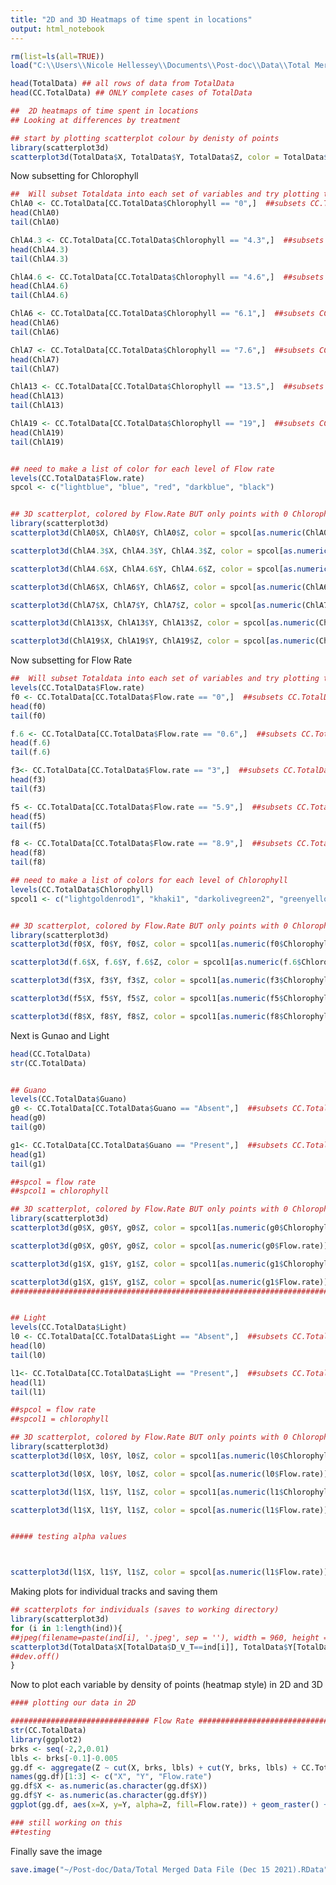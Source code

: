 ```yaml
---
title: "2D and 3D Heatmaps of time spent in locations"
output: html_notebook
---
```



```r
rm(list=ls(all=TRUE))
load("C:\\Users\\Nicole Hellessey\\Documents\\Post-doc\\Data\\Total Merged Data File (Dec 14 2021).Rdata")

head(TotalData) ## all rows of data from TotalData
head(CC.TotalData) ## ONLY complete cases of TotalData

##  2D heatmaps of time spent in locations
## Looking at differences by treatment

## start by plotting scatterplot colour by denisty of points
library(scatterplot3d)
scatterplot3d(TotalData$X, TotalData$Y, TotalData$Z, color = TotalData$Flow.rate, pch = 20, xlab = "X Axis (m)", ylab = "Y Axis (m)", zlab = "Z Axis (m)", cex.symbols = 0.5, angle = 55)

```


Now subsetting for Chlorophyll
```r
##  Will subset Totaldata into each set of variables and try plotting this again
ChlA0 <- CC.TotalData[CC.TotalData$Chlorophyll == "0",]  ##subsets CC.TotalData by Chlorophyll but only selects rows where Chlorophyll = 0
head(ChlA0)
tail(ChlA0)

ChlA4.3 <- CC.TotalData[CC.TotalData$Chlorophyll == "4.3",]  ##subsets CC.TotalData by Chlorophyll but only selects rows where Chlorophyll = 4.3
head(ChlA4.3)
tail(ChlA4.3)

ChlA4.6 <- CC.TotalData[CC.TotalData$Chlorophyll == "4.6",]  ##subsets CC.TotalData by Chlorophyll but only selects rows where Chlorophyll = 4.6
head(ChlA4.6)
tail(ChlA4.6)

ChlA6 <- CC.TotalData[CC.TotalData$Chlorophyll == "6.1",]  ##subsets CC.TotalData by Chlorophyll but only selects rows where Chlorophyll = 6.1
head(ChlA6)
tail(ChlA6)

ChlA7 <- CC.TotalData[CC.TotalData$Chlorophyll == "7.6",]  ##subsets CC.TotalData by Chlorophyll but only selects rows where Chlorophyll = 7.6
head(ChlA7)
tail(ChlA7)

ChlA13 <- CC.TotalData[CC.TotalData$Chlorophyll == "13.5",]  ##subsets CC.TotalData by Chlorophyll but only selects rows where Chlorophyll = 13.5
head(ChlA13)
tail(ChlA13)

ChlA19 <- CC.TotalData[CC.TotalData$Chlorophyll == "19",]  ##subsets CC.TotalData by Chlorophyll but only selects rows where Chlorophyll = 19
head(ChlA19)
tail(ChlA19)


## need to make a list of color for each level of Flow rate
levels(CC.TotalData$Flow.rate)
spcol <- c("lightblue", "blue", "red", "darkblue", "black")


## 3D scatterplot, colored by Flow.Rate BUT only points with 0 Chlorophyll
library(scatterplot3d)
scatterplot3d(ChlA0$X, ChlA0$Y, ChlA0$Z, color = spcol[as.numeric(ChlA0$Flow.rate)], pch = 20, xlab = "X Axis (m)", ylab = "Y Axis (m)", zlab = "Z Axis (m)", main = "Chlorophyll = 0 mg/L, colour = Flow Rate", cex.symbols = 0.01, angle = 55)

scatterplot3d(ChlA4.3$X, ChlA4.3$Y, ChlA4.3$Z, color = spcol[as.numeric(ChlA4.3$Flow.rate)], pch = 20, xlab = "X Axis (m)", ylab = "Y Axis (m)", zlab = "Z Axis (m)", main = "Chlorophyll = 4.3 mg/L, colour = Flow Rate", cex.symbols = 0.5, angle = 55)

scatterplot3d(ChlA4.6$X, ChlA4.6$Y, ChlA4.6$Z, color = spcol[as.numeric(ChlA4.6$Flow.rate)], pch = 20, xlab = "X Axis (m)", ylab = "Y Axis (m)", zlab = "Z Axis (m)", main = "Chlorophyll = 4.6 mg/L, colour = Flow Rate", cex.symbols = 0.5, angle = 55)

scatterplot3d(ChlA6$X, ChlA6$Y, ChlA6$Z, color = spcol[as.numeric(ChlA6$Flow.rate)], pch = 20, xlab = "X Axis (m)", ylab = "Y Axis (m)", zlab = "Z Axis (m)", main = "Chlorophyll = 6.1 mg/L, colour = Flow Rate", cex.symbols = 0.5, angle = 55)

scatterplot3d(ChlA7$X, ChlA7$Y, ChlA7$Z, color = spcol[as.numeric(ChlA7$Flow.rate)], pch = 20, xlab = "X Axis (m)", ylab = "Y Axis (m)", zlab = "Z Axis (m)", main = "Chlorophyll = 7.6 mg/L, colour = Flow Rate", cex.symbols = 0.5, angle = 55)

scatterplot3d(ChlA13$X, ChlA13$Y, ChlA13$Z, color = spcol[as.numeric(ChlA13$Flow.rate)], pch = 20, xlab = "X Axis (m)", ylab = "Y Axis (m)", zlab = "Z Axis (m)", main = "Chlorophyll = 13.5 mg/L, colour = Flow Rate", cex.symbols = 0.5, angle = 55)

scatterplot3d(ChlA19$X, ChlA19$Y, ChlA19$Z, color = spcol[as.numeric(ChlA19$Flow.rate)], pch = 20, xlab = "X Axis (m)", ylab = "Y Axis (m)", zlab = "Z Axis (m)", main = "Chlorophyll = 19 mg/L, colour = Flow Rate", cex.symbols = 0.5, angle = 55)

```




Now subsetting for Flow Rate
```r
##  Will subset Totaldata into each set of variables and try plotting this again
levels(CC.TotalData$Flow.rate)
f0 <- CC.TotalData[CC.TotalData$Flow.rate == "0",]  ##subsets CC.TotalData by Flow rate but only selects rows where flow rate = 0
head(f0)
tail(f0)

f.6 <- CC.TotalData[CC.TotalData$Flow.rate == "0.6",]  ##subsets CC.TotalData by Flow rate but only selects rows where flow rate = 0.6
head(f.6)
tail(f.6)

f3<- CC.TotalData[CC.TotalData$Flow.rate == "3",]  ##subsets CC.TotalData by Flow rate but only selects rows where flow rate = 3
head(f3)
tail(f3)

f5 <- CC.TotalData[CC.TotalData$Flow.rate == "5.9",]  ##subsets CC.TotalData by Flow rate but only selects rows where flow rate = 5.9
head(f5)
tail(f5)

f8 <- CC.TotalData[CC.TotalData$Flow.rate == "8.9",]  ##subsets CC.TotalData by Flow rate but only selects rows where flow rate = 
head(f8)
tail(f8)

## need to make a list of colors for each level of Chlorophyll
levels(CC.TotalData$Chlorophyll)
spcol1 <- c("lightgoldenrod1", "khaki1", "darkolivegreen2", "greenyellow", "green2", "green4", "black")


## 3D scatterplot, colored by Flow.Rate BUT only points with 0 Chlorophyll
library(scatterplot3d)
scatterplot3d(f0$X, f0$Y, f0$Z, color = spcol1[as.numeric(f0$Chlorophyll)], pch = 20, xlab = "X Axis (m)", ylab = "Y Axis (m)", zlab = "Z Axis (m)", main = "Flow rate = 0 cm^3/s, colour = Chlorophyll", cex.symbols = 0.5, angle = 55)

scatterplot3d(f.6$X, f.6$Y, f.6$Z, color = spcol1[as.numeric(f.6$Chlorophyll)], pch = 20, xlab = "X Axis (m)", ylab = "Y Axis (m)", zlab = "Z Axis (m)", main = "Flow rate = 0.6 cm^3/s, colour = Chlorophyll", cex.symbols = 0.5, angle = 55)

scatterplot3d(f3$X, f3$Y, f3$Z, color = spcol1[as.numeric(f3$Chlorophyll)], pch = 20, xlab = "X Axis (m)", ylab = "Y Axis (m)", zlab = "Z Axis (m)", main = "Flow rate = 3 cm^3/s, colour = Chlorophyll", cex.symbols = 0.5, angle = 55)

scatterplot3d(f5$X, f5$Y, f5$Z, color = spcol1[as.numeric(f5$Chlorophyll)], pch = 20, xlab = "X Axis (m)", ylab = "Y Axis (m)", zlab = "Z Axis (m)", main = "Flow rate = 5.9 cm^3/s, colour = Chlorophyll", cex.symbols = 0.5, angle = 55)

scatterplot3d(f8$X, f8$Y, f8$Z, color = spcol1[as.numeric(f8$Chlorophyll)], pch = 20, xlab = "X Axis (m)", ylab = "Y Axis (m)", zlab = "Z Axis (m)", main = "Flow rate = 8.9 cm^3/s, colour = Chlorophyll", cex.symbols = 0.5, angle = 55)

```


Next is Gunao and Light

```r
head(CC.TotalData)
str(CC.TotalData)


## Guano
levels(CC.TotalData$Guano)
g0 <- CC.TotalData[CC.TotalData$Guano == "Absent",]  ##subsets CC.TotalData by Guano but only selects rows where Guano = Absent
head(g0)
tail(g0)

g1<- CC.TotalData[CC.TotalData$Guano == "Present",]  ##subsets CC.TotalData by Guano but only selects rows where Guano = Present
head(g1)
tail(g1)

##spcol = flow rate
##spcol1 = chlorophyll

## 3D scatterplot, colored by Flow.Rate BUT only points with 0 Chlorophyll
library(scatterplot3d)
scatterplot3d(g0$X, g0$Y, g0$Z, color = spcol1[as.numeric(g0$Chlorophyll)], pch = 20, xlab = "X Axis (m)", ylab = "Y Axis (m)", zlab = "Z Axis (m)", main = "Guano = Absent, colour = Chlorophyll", cex.symbols = 0.5, angle = 55)

scatterplot3d(g0$X, g0$Y, g0$Z, color = spcol[as.numeric(g0$Flow.rate)], pch = 20, xlab = "X Axis (m)", ylab = "Y Axis (m)", zlab = "Z Axis (m)", main = "Guano = Absent, colour = Flow Rate", cex.symbols = 0.5, angle = 55)

scatterplot3d(g1$X, g1$Y, g1$Z, color = spcol1[as.numeric(g1$Chlorophyll)], pch = 20, xlab = "X Axis (m)", ylab = "Y Axis (m)", zlab = "Z Axis (m)", main = "Guano = Present, colour = Chlorophyll", cex.symbols = 0.5, angle = 55)

scatterplot3d(g1$X, g1$Y, g1$Z, color = spcol[as.numeric(g1$Flow.rate)], pch = 20, xlab = "X Axis (m)", ylab = "Y Axis (m)", zlab = "Z Axis (m)", main = "Guano = Present, colour = Flow Rate", cex.symbols = 0.5, angle = 55)
###################################################################################################################################


## Light
levels(CC.TotalData$Light)
l0 <- CC.TotalData[CC.TotalData$Light == "Absent",]  ##subsets CC.TotalData by Light but only selects rows where Light = Absent
head(l0)
tail(l0)

l1<- CC.TotalData[CC.TotalData$Light == "Present",]  ##subsets CC.TotalData by Light but only selects rows where Light = Present
head(l1)
tail(l1)

##spcol = flow rate
##spcol1 = chlorophyll

## 3D scatterplot, colored by Flow.Rate BUT only points with 0 Chlorophyll
library(scatterplot3d)
scatterplot3d(l0$X, l0$Y, l0$Z, color = spcol1[as.numeric(l0$Chlorophyll)], pch = 20, xlab = "X Axis (m)", ylab = "Y Axis (m)", zlab = "Z Axis (m)", main = "Light = Absent, colour = Chlorophyll", cex.symbols = 0.5, angle = 55)

scatterplot3d(l0$X, l0$Y, l0$Z, color = spcol[as.numeric(l0$Flow.rate)], pch = 20, xlab = "X Axis (m)", ylab = "Y Axis (m)", zlab = "Z Axis (m)", main = "Light = Absent, colour = Flow Rate", cex.symbols = 0.5, angle = 55)

scatterplot3d(l1$X, l1$Y, l1$Z, color = spcol1[as.numeric(l1$Chlorophyll)], pch = 20, xlab = "X Axis (m)", ylab = "Y Axis (m)", zlab = "Z Axis (m)", main = "Light = Present, colour = Chlorophyll", cex.symbols = 0.5, angle = 55)

scatterplot3d(l1$X, l1$Y, l1$Z, color = spcol[as.numeric(l1$Flow.rate)], pch = 20, xlab = "X Axis (m)", ylab = "Y Axis (m)", zlab = "Z Axis (m)", main = "Light = Present, colour = Flow Rate", cex.symbols = 0.5, angle = 55)


##### testing alpha values



scatterplot3d(l1$X, l1$Y, l1$Z, color = spcol[as.numeric(l1$Flow.rate)], pch = 20, xlab = "X Axis (m)", ylab = "Y Axis (m)", zlab = "Z Axis (m)", main = "Light = Present, colour = Flow Rate", cex.symbols = 0.5, angle = 55)

```



Making plots for individual tracks and saving them
```r
## scatterplots for individuals (saves to working directory)
library(scatterplot3d)
for (i in 1:length(ind)){
##jpeg(filename=paste(ind[i], '.jpeg', sep = ''), width = 960, height = 960)
scatterplot3d(TotalData$X[TotalData$D_V_T==ind[i]], TotalData$Y[TotalData$D_V_T==ind[i]], TotalData$Z[TotalData$D_V_T==ind[i]], pch = 20, xlab = "X Axis (m)", ylab = "Y Axis (m)", zlab = "Z Axis (m)", main = ind[i], cex.symbols = 0.5)
##dev.off()
}

```

Now to plot each variable by density of points (heatmap style) in 2D and 3D

```r
#### plotting our data in 2D

############################### Flow Rate ##########################################################
str(CC.TotalData)
library(ggplot2)
brks <- seq(-2,2,0.01)
lbls <- brks[-0.1]-0.005
gg.df <- aggregate(Z ~ cut(X, brks, lbls) + cut(Y, brks, lbls) + CC.TotalData$Flow.rate, CC.TotalData, FUN=mean)
names(gg.df)[1:3] <- c("X", "Y", "Flow.rate")
gg.df$X <- as.numeric(as.character(gg.df$X))
gg.df$Y <- as.numeric(as.character(gg.df$Y))
ggplot(gg.df, aes(x=X, y=Y, alpha=Z, fill=Flow.rate)) + geom_raster() + coord_fixed()

### still working on this
##testing


```

Finally save the image

```r
save.image("~/Post-doc/Data/Total Merged Data File (Dec 15 2021).RData")

```
